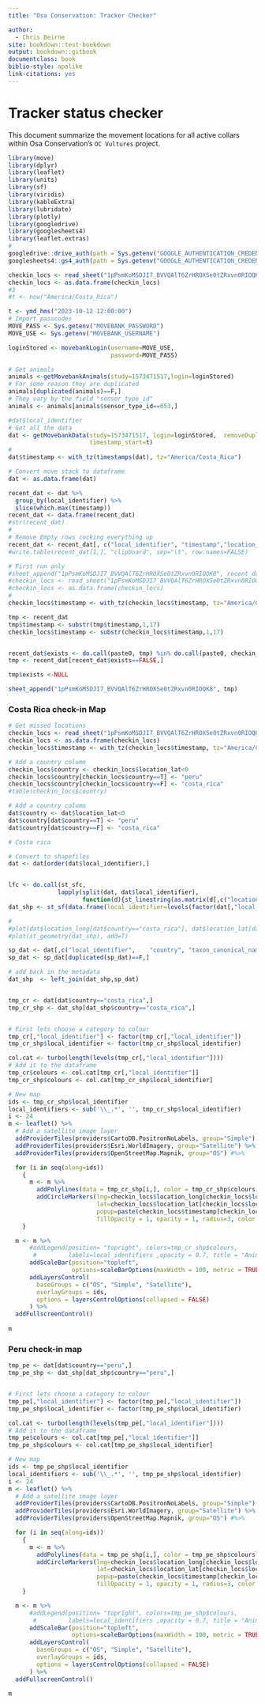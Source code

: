 ```yaml
---
title: "Osa Conservation: Tracker Checker"

author:
  - Chris Beirne
site: bookdown::test-bookdown
output: bookdown::gitbook
documentclass: book
biblio-style: apalike
link-citations: yes
---
```


# Tracker status checker

This document summarize the movement locations for all active collars within Osa Conservation's `OC Vultures` project. 

```r
library(move)
library(dplyr)
library(leaflet)
library(units)
library(sf)
library(viridis)
library(kableExtra)
library(lubridate)
library(plotly)
library(googledrive)
library(googlesheets4)
library(leaflet.extras)
#
googledrive::drive_auth(path = Sys.getenv("GOOGLE_AUTHENTICATION_CREDENTIALS"))
googlesheets4::gs4_auth(path = Sys.getenv("GOOGLE_AUTHENTICATION_CREDENTIALS"))

checkin_locs <- read_sheet("1pPsmKoMSDJI7_BVVQAlT6ZrHROXSe0tZRxvn0RIOQK8")
checkin_locs <- as.data.frame(checkin_locs)
#3
#t <- now("America/Costa_Rica")

t <- ymd_hms("2023-10-12 12:00:00")
# Import passcodes
MOVE_PASS <- Sys.getenv("MOVEBANK_PASSWORD")
MOVE_USE <- Sys.getenv("MOVEBANK_USERNAME")

loginStored <- movebankLogin(username=MOVE_USE, 
                             password=MOVE_PASS)

# Get animals
animals <-getMovebankAnimals(study=1573471517,login=loginStored)
# For some reason they are duplicated
animals[duplicated(animals)==F,]
# They vary by the field "sensor_type_id"
animals <- animals[animals$sensor_type_id==653,]

#dat$local_identifier
# Get all the data
dat <- getMovebankData(study=1573471517, login=loginStored,  removeDuplicatedTimestamps=TRUE, 
                       timestamp_start=t)
#
dat$timestamp <- with_tz(timestamps(dat), tz="America/Costa_Rica")

# Convert move stack to dataframe
dat <- as.data.frame(dat)

recent_dat <- dat %>% 
  group_by(local_identifier) %>%
  slice(which.max(timestamp))
recent_dat <- data.frame(recent_dat)
#str(recent_dat)
#
# Remove Empty rows cocking everything up
recent_dat <- recent_dat[, c("local_identifier", "timestamp","location_lat", "location_long", "eobs_horizontal_accuracy_estimate", "gps_dop", "gps_satellite_count")]
#write.table(recent_dat[1,], "clipboard", sep="\t", row.names=FALSE)

# First run only
#sheet_append("1pPsmKoMSDJI7_BVVQAlT6ZrHROXSe0tZRxvn0RIOQK8", recent_dat)
#checkin_locs <- read_sheet("1pPsmKoMSDJI7_BVVQAlT6ZrHROXSe0tZRxvn0RIOQK8")
#checkin_locs <- as.data.frame(checkin_locs)
# 
checkin_locs$timestamp <- with_tz(checkin_locs$timestamp, tz="America/Costa_Rica")

tmp <- recent_dat
tmp$timestamp <- substr(tmp$timestamp,1,17) 
checkin_locs$timestamp <- substr(checkin_locs$timestamp,1,17) 


recent_dat$exists <- do.call(paste0, tmp) %in% do.call(paste0, checkin_locs)
tmp <- recent_dat[recent_dat$exists==FALSE,]

tmp$exists <-NULL

sheet_append("1pPsmKoMSDJI7_BVVQAlT6ZrHROXSe0tZRxvn0RIOQK8", tmp)
```

### Costa Rica check-in Map

```r
# Get missed locations
checkin_locs <- read_sheet("1pPsmKoMSDJI7_BVVQAlT6ZrHROXSe0tZRxvn0RIOQK8")
checkin_locs <- as.data.frame(checkin_locs)
checkin_locs$timestamp <- with_tz(checkin_locs$timestamp, tz="America/Costa_Rica")

# Add a country column
checkin_locs$country <- checkin_locs$location_lat<0
checkin_locs$country[checkin_locs$country==T] <- "peru"
checkin_locs$country[checkin_locs$country==F] <- "costa_rica"
#table(checkin_locs$country)

# Add a country column
dat$country <- dat$location_lat<0
dat$country[dat$country==T] <- "peru"
dat$country[dat$country==F] <- "costa_rica"

```

```r
# Costa rica

# Convert to shapefiles
dat <- dat[order(dat$local_identifier),]


lfc <- do.call(st_sfc,
              lapply(split(dat, dat$local_identifier),
                     function(d){st_linestring(as.matrix(d[,c("location_long", "location_lat")]))}))
dat_shp <- st_sf(data.frame(local_identifier=levels(factor(dat[,"local_identifier"])), geom=lfc))

#
#plot(dat$location_long[dat$country=="costa_rica"], dat$location_lat[dat$country=="costa_rica"])
#plot(st_geometry(dat_shp), add=T)

sp_dat <- dat[,c("local_identifier",    "country", "taxon_canonical_name" )]
sp_dat <- sp_dat[duplicated(sp_dat)==F,]

# add back in the metadata
dat_shp  <- left_join(dat_shp,sp_dat)


tmp_cr <- dat[dat$country=="costa_rica",]
tmp_cr_shp <- dat_shp[dat_shp$country=="costa_rica",]


# First lets choose a category to colour
tmp_cr[,"local_identifier"] <- factor(tmp_cr[,"local_identifier"])
tmp_cr_shp$local_identifier <- factor(tmp_cr_shp$local_identifier)

col.cat <- turbo(length(levels(tmp_cr[,"local_identifier"])))
# Add it to the dataframe
tmp_cr$colours <- col.cat[tmp_cr[,"local_identifier"]]
tmp_cr_shp$colours <- col.cat[tmp_cr_shp$local_identifier]

```


```r
# New map
ids <- tmp_cr_shp$local_identifier
local_identifiers <- sub('\\_.*', '', tmp_cr_shp$local_identifier)
i <- 24
m <- leaflet() %>%
  # Add a satellite image layer
  addProviderTiles(providers$CartoDB.PositronNoLabels, group="Simple") %>%
  addProviderTiles(providers$Esri.WorldImagery, group="Satellite") %>%
  addProviderTiles(providers$OpenStreetMap.Mapnik, group="OS") #%>%     

  for (i in seq(along=ids))
    {
      m <- m %>%
        addPolylines(data = tmp_cr_shp[i,], color = tmp_cr_shp$colours[i], group = ids[i], weight=2,opacity=0.3)  %>%
        addCircleMarkers(lng=checkin_locs$location_long[checkin_locs$local_identifier==ids[i]],
                         lat=checkin_locs$location_lat[checkin_locs$local_identifier==ids[i]], 
                         popup=paste(checkin_locs$timestamp[checkin_locs$local_identifier==ids[i]]),
                         fillOpacity = 1, opacity = 1, radius=3, color = "red", group = ids[i], stroke=F)
    }

  m <- m %>%
      #addLegend(position= "topright", colors=tmp_cr_shp$colours, 
       #         labels=local_identifiers ,opacity = 0.7, title = "Animals") %>%
      addScaleBar(position="topleft", 
                  options=scaleBarOptions(maxWidth = 100, metric = TRUE, imperial = FALSE, updateWhenIdle = TRUE)) %>%
      addLayersControl(
        baseGroups = c("OS", "Simple", "Satellite"),
        overlayGroups = ids,
        options = layersControlOptions(collapsed = FALSE)
      ) %>%
  addFullscreenControl()
  
m 
```

### Peru check-in map


```r

tmp_pe <- dat[dat$country=="peru",]
tmp_pe_shp <- dat_shp[dat_shp$country=="peru",]


# First lets choose a category to colour
tmp_pe[,"local_identifier"] <- factor(tmp_pe[,"local_identifier"])
tmp_pe_shp$local_identifier <- factor(tmp_pe_shp$local_identifier)

col.cat <- turbo(length(levels(tmp_pe[,"local_identifier"])))
# Add it to the dataframe
tmp_pe$colours <- col.cat[tmp_pe[,"local_identifier"]]
tmp_pe_shp$colours <- col.cat[tmp_pe_shp$local_identifier]

```


```r
# New map
ids <- tmp_pe_shp$local_identifier
local_identifiers <- sub('\\_.*', '', tmp_pe_shp$local_identifier)
i <- 24
m <- leaflet() %>%
  # Add a satellite image layer
  addProviderTiles(providers$CartoDB.PositronNoLabels, group="Simple") %>%
  addProviderTiles(providers$Esri.WorldImagery, group="Satellite") %>%
  addProviderTiles(providers$OpenStreetMap.Mapnik, group="OS") #%>%     

  for (i in seq(along=ids))
    {
      m <- m %>%
        addPolylines(data = tmp_pe_shp[i,], color = tmp_pe_shp$colours[i], group = ids[i], weight=2,opacity=0.3)  %>%
        addCircleMarkers(lng=checkin_locs$location_long[checkin_locs$local_identifier==ids[i]],
                         lat=checkin_locs$location_lat[checkin_locs$local_identifier==ids[i]], 
                         popup=paste(checkin_locs$timestamp[checkin_locs$local_identifier==ids[i]]),
                         fillOpacity = 1, opacity = 1, radius=3, color = "red", group = ids[i], stroke=F)
    }

  m <- m %>%
      #addLegend(position= "topright", colors=tmp_pe_shp$colours, 
       #         labels=local_identifiers ,opacity = 0.7, title = "Animals") %>%
      addScaleBar(position="topleft", 
                  options=scaleBarOptions(maxWidth = 100, metric = TRUE, imperial = FALSE, updateWhenIdle = TRUE)) %>%
      addLayersControl(
        baseGroups = c("OS", "Simple", "Satellite"),
        overlayGroups = ids,
        options = layersControlOptions(collapsed = FALSE)
      ) %>%
  addFullscreenControl()
  
m 
```



